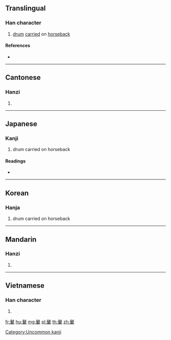 {{character info/new}}
==Translingual==

===Han character===
{{Han char|rn=207|rad=鼓|as=08|sn=21|four=44406|canj=GEHWJ|ids=⿱鼓卑}}

# [[drum]] [[carried]] on [[horseback]]

====References====
* {{Han ref|kx=1526.270|dkj=48361|dj=2062.270|hdz=74765.150|uh=9F19|ud=40729|bh=C567|bd=50535}}

----

==Cantonese==

===Hanzi===
{{yue-hanzi|jyut=|y=pei4}}

# {{defn|lang=yue|sort=鼓08}}

----

==Japanese==

===Kanji===
{{ja-kanji|grade=|rs=鼓08}}

# drum carried on horseback

====Readings====
* {{ja-readings|on=[[へい]] (hei), [[ばい]] (bai)|kun=[[つつみ]] (tsutsumi)}}

----

==Korean==

===Hanja===
{{ko-hanja|hangeul=비|eumhun=|rv=bi|mr=pi|y=pi}}

# drum carried on horseback

[[Category:Uncommon kanji]]

----

==Mandarin==

===Hanzi===
{{cmn-hanzi|pin=[[pí]] ([[pi2]])|wg=p'i<sup>2</sup>}}

# {{defn|lang=cmn|sort=鼓08}}

----

==Vietnamese==

===Han character===
{{vi-hantu|[[bề]], [[tì]]|rs=鼓08}}

# {{defn|lang=vi|sort=鼓08}}

[[fr:鼙]]
[[hu:鼙]]
[[mg:鼙]]
[[pl:鼙]]
[[th:鼙]]
[[zh:鼙]]